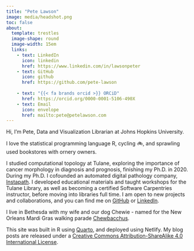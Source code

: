 ```yaml
---
title: "Pete Lawson"
image: media/headshot.png
toc: false
about:
  template: trestles
  image-shape: round
  image-width: 15em
  links: 
    - text: LinkedIn
      icon: linkedin
      href: https://www.linkedin.com/in/lawsonpeter
    - text: GitHub
      icon: github
      href: https://github.com/pete-lawson
      
    - text: "{{< fa brands orcid >}} ORCiD"
      href: https://orcid.org/0000-0001-5106-490X
    - text: Email
      icon: envelope
      href: mailto:pete@petelawson.com
---
```


Hi, I'm Pete, Data and Visualization Librarian at Johns Hopkins University.

I love the statistical programming language R, cycling 🚲, and sprawling used bookstores with ornery owners.

I studied computational topology at Tulane, exploring the importance of cancer morphology in diagnosis and prognosis, finishing my Ph.D. in 2020. During my Ph.D. I cofounded an automated digital pathology company, [Instapath](https://www.instapathbio.com/){target="_blank"}. I developed educational materials and taught workshops for the Tulane Library, as well as becoming a certified Software Carpentries instructor, before moving into libraries full time. I am open to new projects and collaborations, and you can find me on [GitHub](https://github.com/pete-lawson){target="_blank"} or [LinkedIn](https://www.linkedin.com/in/lawsonpeter){target="_blank"}.

I live in Bethesda with my wife and our dog Chewie - named for the New Orleans Mardi Gras walking parade [Chewbacchus](https://chewbacchus.org/){target="_blank"}.

This site was built in R using [Quarto](https://quarto.org){target="_blank"}, and deployed using Netlify. My blog posts are released under a [Creative Commons Attribution-ShareAlike 4.0 International License](https://creativecommons.org/licenses/by-sa/4.0/){target="_blank"}.
